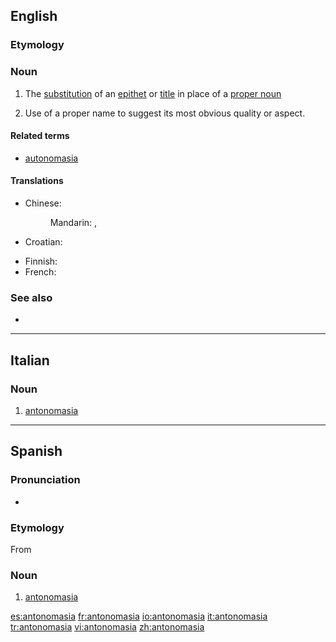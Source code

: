 ==English==
{{examples-right|sense=use of a proper name for its attribute|examples=Can we depend on the Solons in Washington to save us?}}
===Etymology===
{{rfe}}

===Noun===
{{en-noun|-}}

# {{rhetoric}} The [[substitution]] of an [[epithet]] or [[title]] in place of a [[proper noun]]
# {{rhetoric}} Use of a proper name to suggest its most obvious quality or aspect.

====Related terms====
* [[autonomasia]]

====Translations====
{{trans-top|substitution of an epithet or title in place of a proper noun}}
* Chinese:
*: Mandarin: {{t|zh|代稱|sc=Hani}}, {{t|zh|代称|tr=dàichēng|sc=Hani}}
* Croatian: {{t-|hr|antonomazija|f}}
{{trans-mid}}
* Finnish: {{t-|fi|antonomasia}}
* French: {{t|fr|antonomase|f}}
{{trans-bottom}}

===See also===
* {{pedia}}

----

==Italian==

===Noun===
{{it-noun|antonomasi|f|a|e}}

# [[#English|antonomasia]]


----

==Spanish==
{{wikipedia|lang=es}}
===Pronunciation===
* {{IPA|[a̠n.to̞.no̞ˈma̠.sja̠]|lang=es}}
===Etymology===
From {{etyl|grc|es}} {{term|ἀντονομασία|lang=grc}}
===Noun===
{{es-noun|f}}

# [[#English|antonomasia]]

[[es:antonomasia]]
[[fr:antonomasia]]
[[io:antonomasia]]
[[it:antonomasia]]
[[tr:antonomasia]]
[[vi:antonomasia]]
[[zh:antonomasia]]